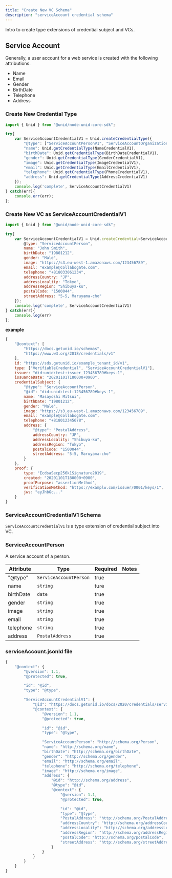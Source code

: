 ```yaml
---
title: "Create New VC Schema"
description: "serviceAccount credential schema"
---
```


Intro to create type extensions of credential subject and VCs.

## Service Account

Generally, a user account for a web service is created with the following attributions.

- Name
- Email
- Gender
- BirthDate
- Telephone
- Address

### Create New Credential Type

```js
import { Unid } from "@unid/node-unid-core-sdk";

try{
    var ServiceAccountCredentialV1 = Unid.createCredentialType({
        "@type": ["ServiceAccountPersonV1", "ServiceAccountOrganizationV1"],
        "name": Unid.getCredentialType(NameCredentialV1),
        "birthDate": Unid.getCredentialType(BirthDateCredentialV1),
        "gender": Unid.getCredentialType(GenderCredentialV1),
        "image": Unid.getCredentialType(ImageCredentialV1),
        "email": Unid.getCredentialType(EmailCredentialV1),
        "telephone": Unid.getCredentialType(PhoneCredentialV1),
        "address": Unid.getCredentialType(AddressCredentialV1)
    });
    console.log('complete', ServiceAccountCredentialV1)
} catch(err){
    console.err(err);
};
```

### Create New VC as ServiceAccountCredentialV1

```js
import { Unid } from "@unid/node-unid-core-sdk";

try{
    var ServiceAccountCredentialV1 = Unid.createCredential<ServiceAccountCredentialV1>({
        @type: "ServiceAccountPerson",
        name: "John Smith",
        birthDate: "19801212",
        gender: "Male",
        image: "https://s3.eu-west-1.amazonaws.com/123456789",
        email: "example@collabogate.com",
        telephone: "+818033061234",
        addressCountry: "JP",
        addressLocality: "Tokyo",
        addressRegion: "Shibuya-ku",
        postalCode: "1500044",
        streetAddress: "5-5, Maruyama-cho"
    });
    console.log('complete', ServiceAccountCredentialV1)
} catch(err){
    console.log(err)
};
```


**example**
```js
{
    "@context": [
        "https://docs.getunid.io/schemas",
        "https://www.w3.org/2018/credentials/v1"
    ],
    id: "https://sds.getunid.io/example_tenant_id/v1",
    type: ["VerifiableCredential", "ServiceAccountCredentialV1"],
    issuer: "did:unid:test:issuer_123456789#keys-1",
    issuanceDate: "20201101T180000+0900",
    credentialSubject: {
        "@type": "ServiceAccountPerson",
        "@id": "did:unid:test:123456789#keys-1",
        name: "Masayoshi Mitsui",
        birthDate: "19801212",
        gender: "Male",
        image: "https://s3.eu-west-1.amazonaws.com/123456789",
        email: "example@collabogate.com",
        telephone: "+818012345678",
        address: {
            "@type": "PostalAddress",
            addressCountry: "JP",
            addressLocality: "Shibuya-ku",
            addressRegion: "Tokyo",
            postalCode: "1500044",
            streetAddress: "5-5, Maruyama-cho"
        }
    },
    proof: {
        type: "EcdsaSecp256k1Signature2019",
        created: "20201101T180000+0900",
        proofPurpose: "assertionMethod",
        verificationMethod: "https://examplw.com/issuer/0001/keys/1",
        jws: "eyJhbGc..."
    }
}
```

### ServiceAccountCredentialV1 Schema

`ServiceAccountCredentialV1` is a type extension of credential subject into VC.

### ServiceAccountPerson
A service account of a person.

| Attribute | Type | Required | Notes |
| ---- | ---- | ---- | ---- |
| "@type" | `ServiceAccountPerson` | true ||
| name | `string` | ture ||
| birthDate | `date` | true ||
| gender | `string` | true ||
| image | `string` | true ||
| email | `string` | true ||
| telephone | `string` | true ||
| address | `PostalAddress` | true ||


### serviceAccount.jsonld file

```js
{
    "@context": {
        "@version": 1.1,
        "@protected": true,

        "id": "@id",
        "type": "@type",

        "ServiceAccountCredentialV1": {
            "@id": "https://docs.getunid.io/docs/2020/credentials/serviceAccount#ServiceAccountCredentialV1",
            "@context": {
                "@version": 1.1,
                "@protected": true,

                "id": "@id",
                "type": "@type",

                "ServiceAccountPerson": "http://schema.org/Person",
                "name": "http://schema.org/name",
                "birthDate": "http://schema.org/birthDate",
                "gender": "http://schema.org/gender",
                "email": "http://schema.org/email",
                "telephone": "http://schema.org/telephone",
                "image": "http://schema.org/image",
                "address": {
                    "@id": "http://schema.org/address",
                    "@type": "@id",
                    "@context": {
                        "@version": 1.1,
                        "@protected": true,

                        "id": "@id",
                        "type": "@type",
                        "PostalAddress": "http://schema.org/PostalAddress",
                        "addressCountry": "http://schema.org/addressCountry",
                        "addressLocality": "http://schema.org/addressLocality",
                        "addressRegion": "http://schema.org/addressRegion",
                        "postalCode": "http://schema.org/postalCode",
                        "streetAddress": "http://schema.org/streetAddress"
                    }
                }
            }
        }
    }
}
```
<!--
## ResumeCredentialV1 Schema

`ResumeCredentialV1` is a type extension of credential subject into VC.

### ResumePerson

| Property | Type | Required | Notes |
| ---- | ---- | ---- | ---- |
| "@type" | `ResumePerson` | true ||
| name | `string` | ture ||
| birthday | `date` | true ||
| email | `string` | true ||
| telephone | `string` | true ||
| image | `string` | true ||
| address | `PostalAddress` | true ||
| contactPoint | `ContactPoint` | true ||
| hasCredential | `EducationalOccupationalCredential` | true ||
| worksFor | `Organization` | true ||
| alumniOf | `Organization` | true ||

### alumniOf
Organizations that the person is an alumni of.

| Attribute | Type | Required | Notes |
| ---- | ---- | ---- | ---- |
| "@type" | `Organization` | true ||
| name | `string` | ture ||
| employee | `array` | true ||

### employee

| Attribute | Type | Required | Notes |
| ---- | ---- | ---- | ---- |
| "@type" | `Person` | true ||
| hasOccupation | `array` | ture ||

### hasOccupation

| Attribute | Type | Required | Notes |
| ---- | ---- | ---- | ---- |
| "@type" | `EmployeeRole` | true ||
| roleName | `string` | ture ||
| startDate | `date` | true ||
| endDate | `date` | false ||

### Example of Resume Credential

```js
{
    "@context": [
        "https://docs.unid.plus/docs/2020/credentials/resume",
        "https://www.w3.org/2018/credentials/v1"
    ],
    id: "https://sds.unid.plus/api/v1",
    type: ["VerifiableCredential", "ResumeCredentialV1"],
    issuer: "did:unid:test:example1234#keys-1",
    issuanceDate: "20201101T180000+0900",
    credentialSubject: {
        "@type": "ResumePerson",
        "@id": "did:unid:test:example1234#keys-1",
        name: "Masayoshi Mitsui",
        birthDate: "19950316",
        email: "example@collabogate.com",
        telephone: "+818011112222",
        image: "https://s3.eu-west-1.amazonaws.com/123456789",
        address: {
            "@type": "PostalAddress",
            addressCountry: "JP",
            addressLocality: "Shibuya-ku",
            addressRegion: "Tokyo",
            postalCode: "1500044",
            streetAddress: "5-5, Maruyama-cho"
        },
        contactPoint: [
            {
                "@type": "ContactPoint",
                contactType: "Email",
                email: "example@collabogate.com"
            }
        ],
        hasCredential: [
            {
                "@type": "EducationalOccupationalCredential",
                credentialCategory: "degree",
                educationalLevel: "Bachelors of Science",
                dateCreated: "201503",
                about: {
                    "@type": "EducationalOccupationalProgram",
                    name: "Computer Engineering"
                },
                recognizedBy: {
                    "@type": "CollegeOrUniversity",
                    name: "Example University"
                }
            },
            {
                "@type": "EducationalOccupationalCredential",
                credentialCategory: "certificate",
                dateCreated: "201503",
                about: {
                    "@type": "EducationalOccupationalProgram",
                    name: "1st Grade Driver's License"
                }
            }
        ],
        worksFor: [
            {
                "@type": "Organization",
                name: "CollaboGate Japan, Inc.",
                employee: {
                    "@type": "Person",
                    hasOccupation: {
                        "@type": "EmployeeRole",
                        roleName: "Director",
                        startDate: "201208"
                    }
                }
            }
        ],
        alumniOf: [
            {
                "@type": "Organization",
                name: "Example Consulting Group",
                employee: {
                    "@type": "Person",
                    hasOccupation: {
                        "@type": "EmployeeRole",
                        roleName: "internship",
                        startDate: "201208",
                        endDate: "201505"
                    },
                }
            },
            {
                "@type": "Organization",
                name: "Ninja, Inc.",
                employee: {
                    "@type": "Person",
                    hasOccupation: {
                        "@type": "EmployeeRole",
                        roleName: "Director",
                        startDate: "201405",
                        endDate: "201803"
                    }
                }
            }
        ]
    },
    proof: {
        type: "EcdsaSecp256k1Signature2019",
        created: "20201101T180000+0900",
        proofPurpose: "assertionMethod",
        verificationMethod: "did:unid:test:example1234#keys-1",
        jws: "eyJhbGc..."
    }
}
```




## WorkTimeRecordCredentialV1

`WorkTimeRecordCredentialV1` is a type extension of credential subject into VC.

### WorkTimeRecordPerson

| Attribute | Type | Required | Notes |
| ---- | ---- | ---- | ---- |
| "@type" | `WorkTimeRecordPerson` | true ||
| workTimeRecord | `["JobPosting", "Role"]` | true ||


### ["JobPosting", "Role"]

| Attribute | Type | Required | Notes |
| ---- | ---- | ---- | ---- |
| "@type" | `["JobPosting", "Role"]` | true ||
| employmentType | `string` | ture ||
| startDate | `string` | true ||
| endDate | `string` | true ||
| Duration | `datetime` | false ||

### Example of WorkTimeRecordCredentialV1

```js
{
    "@context": [
        "https://docs.unid.plus/docs/2020/credentials/workTimeRecord",
        "https://www.w3.org/2018/credentials/v1"
    ],
    id: "https://example.unid.plus/credentials/1872",
    type: ["VerifiableCredential", "WorkTimeRecordCredentialV1"],
    issuer: "https://example.com/issuer/0001",
    issuanceDate: "20201101T180000+0900",
    credentialSubject: {
        "@type": "WorkTimeRecordPerson",
        "@id": "did:unid:test:example1234#keys-1"
    },
    workTimeRecord: {
        "@type": ["JobPosting", "Role"],
        employmentType: "part-time",
        startDate: "20201101T180000+0900",
        endDate: "20201101T200000+0900",
        Duration: "PT2H",
    },
    proof: {
        type: "EcdsaSecp256k1Signature2019",
        created: "20201101T180000+0900",
        proofPurpose: "assertionMethod",
        verificationMethod: "https://example.com/issuers/0001/keys/1",
        jws: "eyJhbGc..."
    }
}
```
-->
